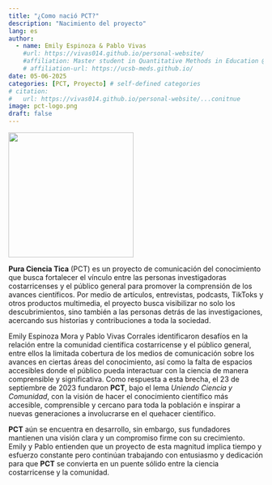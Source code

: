 ---
title: "¿Como nació PCT?"
description: "Nacimiento del proyecto"
lang: es
author:
  - name: Emily Espinoza & Pablo Vivas
    #url: https://vivas014.github.io/personal-website/
    #affiliation: Master student in Quantitative Methods in Education @ UMN
    # affiliation-url: https://ucsb-meds.github.io/ 
date: 05-06-2025
categories: [PCT, Proyecto] # self-defined categories
# citation: 
#   url: https://vivas014.github.io/personal-website/...conitnue
image: pct-logo.png
draft: false 
---

![](pct-logo.png){fig-align="center" width="247"}

**Pura Ciencia Tica** (PCT) es un proyecto de comunicación del conocimiento que busca fortalecer el vínculo entre las personas investigadoras costarricenses y el público general para promover la comprensión de los avances científicos. Por medio de artículos, entrevistas, podcasts, TikToks y otros productos multimedia, el proyecto busca visibilizar no solo los descubrimientos, sino también a las personas detrás de las investigaciones, acercando sus historias y contribuciones a toda la sociedad.

Emily Espinoza Mora y Pablo Vivas Corrales identificaron desafíos en la relación entre la comunidad científica costarricense y el público general, entre ellos la limitada cobertura de los medios de comunicación sobre los avances en ciertas áreas del conocimiento, así como la falta de espacios accesibles donde el público pueda interactuar con la ciencia de manera comprensible y significativa. Como respuesta a esta brecha, el 23 de septiembre de 2023 fundaron **PCT**, bajo el lema *Uniendo Ciencia y Comunidad*, con la visión de hacer el conocimiento científico más accesible, comprensible y cercano para toda la población e inspirar a nuevas generaciones a involucrarse en el quehacer científico.

**PCT** aún se encuentra en desarrollo, sin embargo, sus fundadores mantienen una visión clara y un compromiso firme con su crecimiento. Emily y Pablo entienden que un proyecto de esta magnitud implica tiempo y esfuerzo constante pero continúan trabajando con entusiasmo y dedicación para que **PCT** se convierta en un puente sólido entre la ciencia costarricense y la comunidad.
